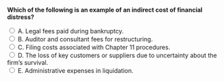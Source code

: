 ::: {.question-block}

<form onsubmit="event.preventDefault(); checkAnswer('module9_mcq_q2')" data-correct-answer="D">
<strong style="display: block;">Which of the following is an example of an indirect cost of financial distress?</strong>

<label><input type="radio" name="module9_mcq_q2" value="A"> A. Legal fees paid during bankruptcy.</label><br>
<label><input type="radio" name="module9_mcq_q2" value="B"> B. Auditor and consultant fees for restructuring.</label><br>
<label><input type="radio" name="module9_mcq_q2" value="C"> C. Filing costs associated with Chapter 11 procedures.</label><br>
<label><input type="radio" name="module9_mcq_q2" value="D"> D. The loss of key customers or suppliers due to uncertainty about the firm’s survival.</label><br>
<label><input type="radio" name="module9_mcq_q2" value="E"> E. Administrative expenses in liquidation.</label><br>
</form>

<div id="feedback-module9_mcq_q2" class="feedback" data-status="" style="display:none;">
✅ D is correct. Indirect costs include reputation damage and lost business relationships during financial distress.
</div>

:::
